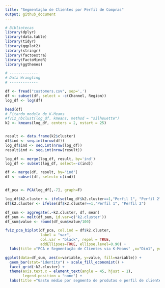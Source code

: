 ---
title: "Segmentação de Clientes por Perfil de Compras"
output: github_document
---


```{r include = FALSE}
# Bibliotecas
library(dplyr)
library(data.table)
library(tidyr)
library(ggplot2)
library(stringr)
library(factoextra)
library(FactoMineR)
library(ggthemes)
```


```{r echo = FALSE, warning = FALSE}
# -------------
# Data Wrangling
# -------------

df <- fread("customers.csv", sep=',')
df <- subset(df, select = -c(Channel, Region))
log_df <- log(df)

head(df)
# Fitando modelo de K-Means
#fviz_nbclust(log_df, kmeans, method = "silhouette")
k2 <- kmeans(log_df, centers = 2, nstart = 25)


result <- data.frame(k2$cluster)
df$ind <- seq.int(nrow(df))
log_df$ind <- seq.int(nrow(log_df))
result$ind <- seq.int(nrow(result))

log_df <- merge(log_df, result, by='ind')
log_df <- subset(log_df, select=-c(ind))

df <- merge(df, result, by='ind')
df <- subset(df, select=-c(ind))


df_pca <- PCA(log_df[,-7], graph=F)

log_df$k2.cluster <- ifelse(log_df$k2.cluster==1,"Perfil 1", "Perfil 2")
df$k2.cluster <- ifelse(df$k2.cluster==1,"Perfil 1", "Perfil 2")

df_sum <- aggregate(.~k2.cluster, df, mean)
df_sum <- melt(df_sum, id.var=c('k2.cluster'))
df_sum$value <- round(df_sum$value/100)
```



```{r echo = FALSE}
fviz_pca_biplot(df_pca, col.ind = df$k2.cluster,
                label = "var",
                col.var = "black", repel = TRUE,
                addEllipses=TRUE, ellipse.level=0.90) +
  labs(title ="PCA e Segmentação de Clientes via K-Means" ,x="Dim1", y="Dim2")
```


```{r echo = FALSE}
ggplot(data=df_sum, aes(x=variable, y=value, fill=variable)) + 
  geom_bar(stat="identity") + scale_fill_economist() +
  facet_grid(~k2.cluster) +
  theme(axis.text.x = element_text(angle = 45, hjust = 1),
        legend.position = "none") +
  labs(title ="Gasto médio por segmento de produtos e perfil de clientes ", y = "Gasto em cem u.m.", x = NULL)
```

